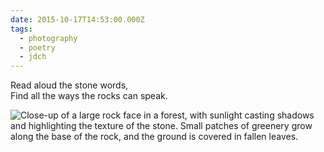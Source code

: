```yaml
---
date: 2015-10-17T14:53:00.000Z
tags:
  - photography
  - poetry
  - jdch
---
```

Read aloud the stone words,<br/>
Find all the ways the rocks can speak.

![Close-up of a large rock face in a forest, with sunlight casting shadows and highlighting the texture of the stone. Small patches of greenery grow along the base of the rock, and the ground is covered in fallen leaves.](../../assets/photos/20151017-IMG_2445.jpg)
